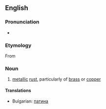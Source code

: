 ==English==
===Pronunciation===
* {{IPA|/i:ˈru:goʊ/|/ɪˈru:goʊ/|/aɪˈru:goʊ/}}
===Etymology===
From {{etyl|la}} {{term|aes|aes|copper, bronze, brass|lang=la}}
===Noun===
{{en-noun|-}}

# [[metal]]lic [[rust]], particularly of [[brass]] or [[copper]]

====Translations====
* Bulgarian: [[патина]]